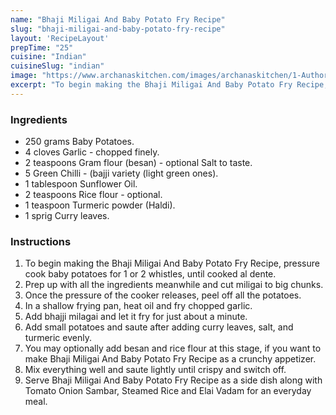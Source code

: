 ---
name: "Bhaji Miligai And Baby Potato Fry Recipe"
slug: "bhaji-miligai-and-baby-potato-fry-recipe"
layout: 'RecipeLayout'
prepTime: "25"
cuisine: "Indian"
cuisineSlug: "indian"
image: "https://www.archanaskitchen.com/images/archanaskitchen/1-Author/neerusrikanth/Bhaji_molaga_and_baby_potato_fry.jpg"
excerpt: "To begin making the Bhaji Miligai And Baby Potato Fry Recipe, pressure cook baby potatoes for 1 or 2 whistles, until cooked al dente"
---

### Ingredients

- 250 grams Baby Potatoes.
- 4 cloves Garlic - chopped finely.
- 2 teaspoons Gram flour (besan) - optional                                                                       Salt to taste.
- 5 Green Chilli - (bajji variety (light green ones).
- 1 tablespoon Sunflower Oil.
- 2 teaspoons Rice flour - optional.
- 1 teaspoon Turmeric powder (Haldi).
- 1 sprig Curry leaves.

### Instructions

1. To begin making the Bhaji Miligai And Baby Potato Fry Recipe, pressure cook baby potatoes for 1 or 2 whistles, until cooked al dente.
1. Prep up with all the ingredients meanwhile and cut miligai to big chunks.
1. Once the pressure of the cooker releases, peel off all the potatoes.
1. In a shallow frying pan, heat oil and fry chopped garlic.
1. Add bhajji milagai and let it fry for just about a minute.
1. Add small potatoes and saute after adding curry leaves, salt, and turmeric evenly.
1. You may optionally add besan and rice flour at this stage, if you want to make Bhaji Miligai And Baby Potato Fry Recipe as a crunchy appetizer.
1. Mix everything well and saute lightly until crispy and switch off.
1. Serve Bhaji Miligai And Baby Potato Fry Recipe as a side dish along with Tomato Onion Sambar, Steamed Rice and Elai Vadam for an everyday meal.

